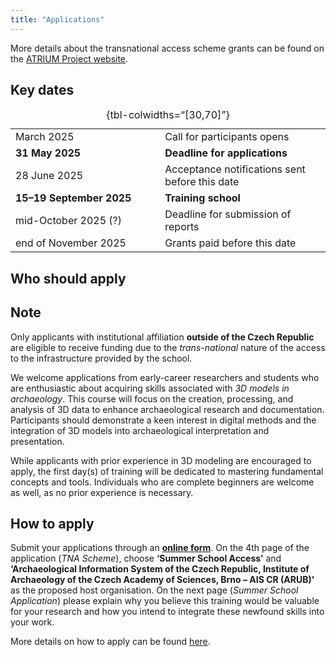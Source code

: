 ```yaml
---
title: "Applications"
---
```


<!-- ::: {.callout-note}
Apply using the online form [here](https://docs.google.com/forms/d/e/1FAIpQLSctI5Dw7VhUmVKQxSj7lPwGWCvEKU3oI5YlRi0Y1MihDKTXGg/viewform).
::: -->

More details about the transnational access scheme grants can be found on the [ATRIUM Project website](https://atrium-research.eu/travel-grants/){.external}.

## Key dates 

|                               |                                |
|-----------------------------  |--------------------------------|
| March 2025                    | Call for participants opens    |
| **31 May 2025**               | **Deadline for applications**  |
| 28 June 2025                  | Acceptance notifications sent before this date |
| **15--19 September 2025**     | **Training school**            |
| mid-October 2025 (?)          | Deadline for submission of reports |
| end of November 2025          | Grants paid before this date   |

: {tbl-colwidths="[30,70]"}

<!-- ::: -->

## Who should apply

::: {.callout-tip}

## Note

Only applicants with institutional affiliation **outside of the Czech Republic** are eligible to receive funding due to the *trans-national* nature of the access to the infrastructure provided by the school.
:::

We welcome applications from early-career researchers and students who are enthusiastic about acquiring skills associated with *3D models in archaeology*. This course will focus on the creation, processing, and analysis of 3D data to enhance archaeological research and documentation. Participants should demonstrate a keen interest in digital methods and the integration of 3D models into archaeological interpretation and presentation.

While applicants with prior experience in 3D modeling are encouraged to apply, the first day(s) of training will be dedicated to mastering fundamental concepts and tools. Individuals who are complete beginners are welcome as well, as no prior experience is necessary. <!--Additionally, applicants should have a basic understanding of archaeological documentation and spatial data to fully benefit from the training.-->


## How to apply

Submit your applications through an [**online form**](https://docs.google.com/forms/d/e/1FAIpQLSctI5Dw7VhUmVKQxSj7lPwGWCvEKU3oI5YlRi0Y1MihDKTXGg/viewform){.external}. 
On the 4th page of the application (*TNA Scheme*), choose **'Summer School Access'** and **'Archaeological Information System of the Czech Republic, Institute of Archaeology of the Czech Academy of Sciences, Brno -- AIS CR (ARUB)'** as the proposed host organisation.
On the next page (*Summer School Application*) please explain why you believe this training would be valuable for your research and how you intend to integrate these newfound skills into your work.

More details on how to apply can be found [here](https://atrium-research.eu/transnational-access-scheme-application-process-summer-schools){.external}.

